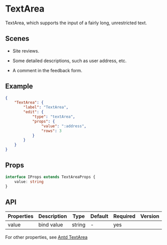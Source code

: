 # TextArea

TextArea, which supports the input of a fairly long, unrestricted text.

## Scenes

- Site reviews.

- Some detailed descriptions, such as user address, etc.

- A comment in the feedback form.

## Example

```json
{
	"TextArea": {
		"label": "TextArea",
		"edit": {
			"type": "textArea",
			"props": {
				"value": ":address",
				"rows": 3
			}
		}
	}
}
```

## Props

```ts
interface IProps extends TextAreaProps {
	value: string
}
```

## API

| Properties | Description | Type   | Default | Required | Version |
| ---------- | ----------- | ------ | ------- | -------- | ------- |
| value      | bind value  | string | -       | yes      |         |

For other properties, see [Antd TextArea](https://ant.design/components/input/#Input.TextArea)
